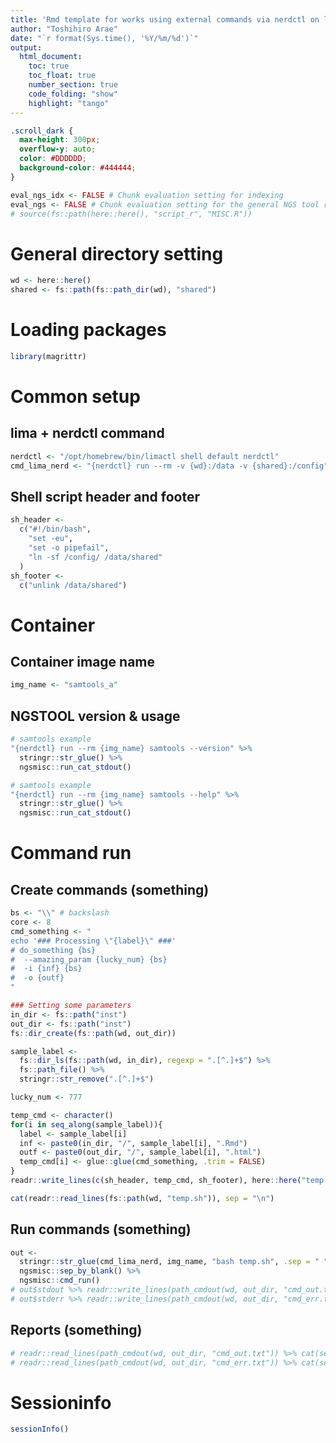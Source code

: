 ```yaml
---
title: 'Rmd template for works using external commands via nerdctl on lima'
author: "Toshihiro Arae"
date: "`r format(Sys.time(), '%Y/%m/%d')`"
output: 
  html_document:
    toc: true
    toc_float: true
    number_section: true
    code_folding: "show"
    highlight: "tango"
---
```


<!--START templates/ngstool_nerdctl header-->
```css
.scroll_dark {
  max-height: 300px;
  overflow-y: auto;
  color: #DDDDDD;
  background-color: #444444;
}
```

```r
eval_ngs_idx <- FALSE # Chunk evaluation setting for indexing
eval_ngs <- FALSE # Chunk evaluation setting for the general NGS tool running
# source(fs::path(here::here(), "script_r", "MISC.R"))
```
<!--END templates/ngstool_nerdctl header-->

<!--START templates/ngstool_nerdctl body_1-->
# General directory setting
```r
wd <- here::here()
shared <- fs::path(fs::path_dir(wd), "shared")
```

# Loading packages
```r
library(magrittr)
```

# Common setup
## lima + nerdctl command
```r
nerdctl <- "/opt/homebrew/bin/limactl shell default nerdctl"
cmd_lima_nerd <- "{nerdctl} run --rm -v {wd}:/data -v {shared}:/config"
```

## Shell script header and footer
```r
sh_header <-
  c("#!/bin/bash",
    "set -eu",
    "set -o pipefail",
    "ln -sf /config/ /data/shared"
  )
sh_footer <-
  c("unlink /data/shared")
```
<!--END templates/ngstool_nerdctl body_1-->

<!--START templates/ngstool_nerdctl body_2-->
# Container
## Container image name
```r
img_name <- "samtools_a"
```

## NGSTOOL version & usage
```r
# samtools example
"{nerdctl} run --rm {img_name} samtools --version" %>%
  stringr::str_glue() %>%
  ngsmisc::run_cat_stdout()
```

```r
# samtools example
"{nerdctl} run --rm {img_name} samtools --help" %>%
  stringr::str_glue() %>%
  ngsmisc::run_cat_stdout()
```
<!--END templates/ngstool_nerdctl body_2-->

<!--START templates/ngstool_nerdctl body_3-->
# Command run
## Create commands (something)
```r
bs <- "\\" # backslash
core <- 8
cmd_something <- "
echo '### Processing \"{label}\" ###'
# do_something {bs}
#  --amazing_param {lucky_num} {bs}
#  -i {inf} {bs}
#  -o {outf}
"

### Setting some parameters
in_dir <- fs::path("inst")
out_dir <- fs::path("inst")
fs::dir_create(fs::path(wd, out_dir))

sample_label <-
  fs::dir_ls(fs::path(wd, in_dir), regexp = ".[^.]+$") %>%
  fs::path_file() %>%
  stringr::str_remove(".[^.]+$")

lucky_num <- 777

temp_cmd <- character()
for(i in seq_along(sample_label)){
  label <- sample_label[i]
  inf <- paste0(in_dir, "/", sample_label[i], ".Rmd")
  outf <- paste0(out_dir, "/", sample_label[i], ".html")
  temp_cmd[i] <- glue::glue(cmd_something, .trim = FALSE)
}
readr::write_lines(c(sh_header, temp_cmd, sh_footer), here::here("temp.sh"))
```

```r
cat(readr::read_lines(fs::path(wd, "temp.sh")), sep = "\n")
```

## Run commands (something)
```r
out <-
  stringr::str_glue(cmd_lima_nerd, img_name, "bash temp.sh", .sep = " ") %>%
  ngsmisc::sep_by_blank() %>%
  ngsmisc::cmd_run()
# out$stdout %>% readr::write_lines(path_cmdout(wd, out_dir, "cmd_out.txt"))
# out$stderr %>% readr::write_lines(path_cmdout(wd, out_dir, "cmd_err.txt"))
```

## Reports (something)
```r
# readr::read_lines(path_cmdout(wd, out_dir, "cmd_out.txt")) %>% cat(sep = "\n")
# readr::read_lines(path_cmdout(wd, out_dir, "cmd_err.txt")) %>% cat(sep = "\n")
```
<!--END templates/ngstool_nerdctl body_3-->

<!--START templates/ngstool_nerdctl footer-->
# Sessioninfo
```r
sessionInfo()
```
<!--END templates/ngstool_nerdctl footer-->
